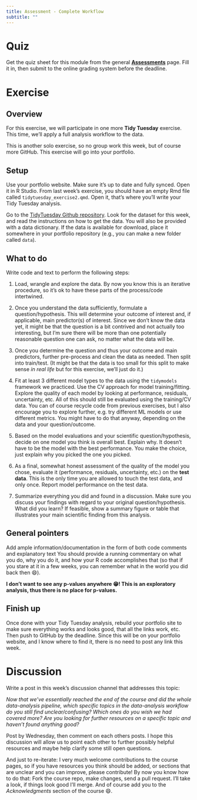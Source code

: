 ```yaml
---
title: Assessment - Complete Workflow
subtitle: ""
---
```


# Quiz

Get the quiz sheet for this module from the general
[**Assessments**](../../courseinfo/Course_Assessments.qmd) page. Fill it
in, then submit to the online grading system before the deadline.

# Exercise

## Overview

For this exercise, we will participate in one more **Tidy Tuesday**
exercise. This time, we'll apply a full analysis workflow to the data.

This is another solo exercise, so no group work this week, but of course
more GitHub. This exercise will go into your portfolio.

## Setup

Use your portfolio website. Make sure it's up to date and fully synced.
Open it in R Studio. From last week's exercise, you should have an empty
Rmd file called `tidytuesday_exercise2.qmd`. Open it, that's where
you'll write your Tidy Tuesday analysis.

Go to the [TidyTuesday Github
repository](https://github.com/rfordatascience/tidytuesday). Look for
the dataset for this week, and read the instructions on how to get the
data. You will also be provided with a data dictionary. If the data is
available for download, place it somewhere in your portfolio repository
(e.g., you can make a new folder called `data`).

## What to do

Write code and text to perform the following steps:

1.  Load, wrangle and explore the data. By now you know this is an
    iterative procedure, so it's ok to have these parts of the
    process/code intertwined.

2.  Once you understand the data sufficiently, formulate a
    question/hypothesis. This will determine your outcome of interest
    and, if applicable, main predictor(s) of interest. Since we don't
    know the data yet, it might be that the question is a bit contrived
    and not actually too interesting, but I'm sure there will be more
    than one potentially reasonable question one can ask, no matter what
    the data will be.

3.  Once you determine the question and thus your outcome and main
    predictors, further pre-process and clean the data as needed. Then
    split into train/test. (It might be that the data is too small for
    this split to make sense *in real life* but for this exercise, we'll
    just do it.)

4.  Fit at least 3 different model types to the data using the
    `tidymodels` framework we practiced. Use the CV approach for model
    training/fitting. Explore the quality of each model by looking at
    performance, residuals, uncertainty, etc. All of this should still
    be evaluated using the training/CV data. You can of course recycle
    code from previous exercises, but I also encourage you to explore
    further, e.g. try different ML models or use different metrics. You
    might have to do that anyway, depending on the data and your
    question/outcome.

5.  Based on the model evaluations and your scientific
    question/hypothesis, decide on one model you think is overall best.
    Explain why. It doesn't have to be the model with the best
    performance. You make the choice, just explain why you picked the
    one you picked.

6.  As a final, somewhat honest assessment of the quality of the model
    you chose, evaluate it (performance, residuals, uncertainty, etc.)
    on the **test data**. This is the only time you are allowed to touch
    the test data, and only once. Report model performance on the test
    data.

7.  Summarize everything you did and found in a discussion. Make sure
    you discuss your findings with regard to your original
    question/hypothesis. What did you learn? If feasible, show a summary
    figure or table that illustrates your main scientific finding from
    this analysis.

## General pointers

Add ample information/documentation in the form of both code comments
and explanatory text You should provide a running commentary on what you
do, why you do it, and how your R code accomplishes that (so that if you
stare at it in a few weeks, you can remember what in the world you did
back then 😄).

**I don't want to see any p-values anywhere 😁! This is an exploratory
analysis, thus there is no place for p-values.**

## Finish up

Once done with your Tidy Tuesday analysis, rebuild your portfolio site
to make sure everything works and looks good, that all the links work,
etc. Then push to GitHub by the deadline. Since this will be on your
portfolio website, and I know where to find it, there is no need to post
any link this week.

# Discussion

Write a post in this week's discussion channel that addresses this
topic:

*Now that we've essentially reached the end of the course and did the
whole data-analysis pipeline, which specific topics in the data-analysis
workflow do you still find unclear/confusing? Which ones do you wish we
had covered more? Are you looking for further resources on a specific
topic and haven't found anything good?*

Post by Wednesday, then comment on each others posts. I hope this
discussion will allow us to point each other to further possibly helpful
resources and maybe help clarify some still open questions.

And just to re-iterate: I very much welcome contributions to the course
pages, so if you have resources you think should be added, or sections
that are unclear and you can improve, please contribute! By now you know
how to do that: Fork the course repo, make changes, send a pull request.
I'll take a look, if things look good I'll merge. And of course add you
to the *Acknowledgments* section of the course 😄.
